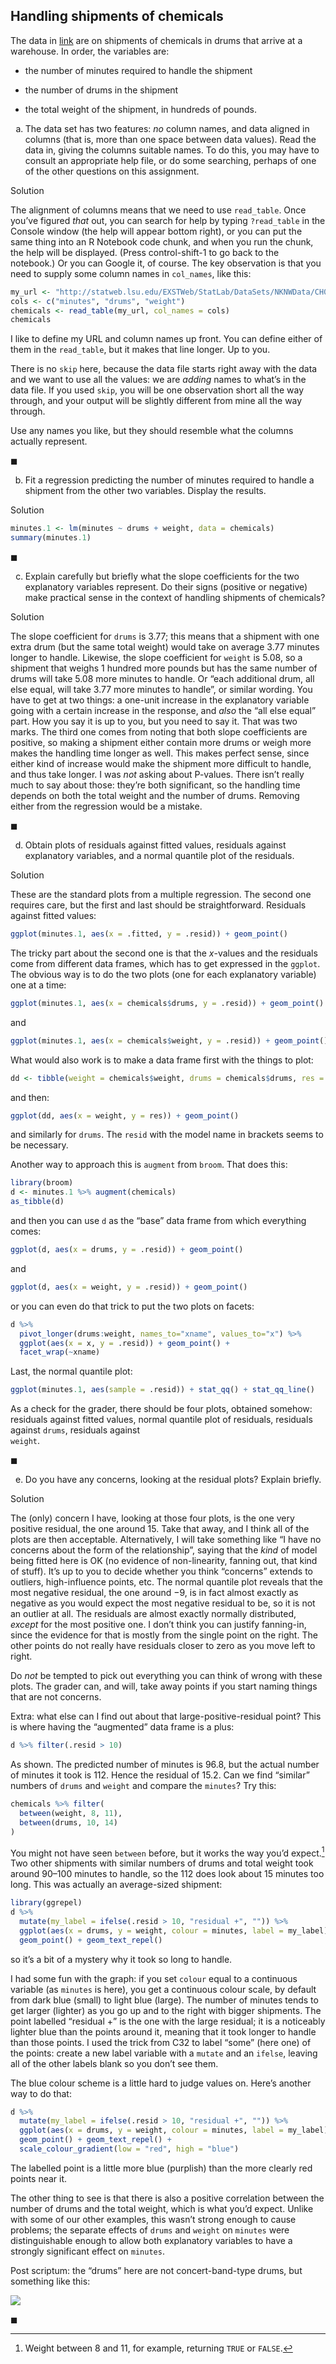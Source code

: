 ##  Handling shipments of chemicals


 The data in
[link](http://statweb.lsu.edu/EXSTWeb/StatLab/DataSets/NKNWData/CH06PR09.txt)
are on shipments of chemicals in drums that arrive at a warehouse. In
order, the variables are:


* the number of minutes required to handle the shipment

* the number of drums in the shipment

* the total weight of the shipment, in hundreds of pounds.




(a) The data set has two features: *no* column names, and
data aligned in columns (that is, more than one space between data
values). Read the data in, giving the columns suitable names. To do
this, you may have to consult an appropriate help file, or do some
searching, perhaps of one of the other questions on this assignment.


Solution


The alignment of columns means that we need to use
`read_table`. Once you've figured *that* out, you can
search for help by typing `?read_table` in the Console
window (the help will appear bottom right), or you can put the
same thing into an R Notebook code chunk, and when you run the
chunk, the help will be displayed. (Press control-shift-1 to go
back to the notebook.)
Or you can Google it, of course.
The key observation is that you need to supply some column names
in `col_names`, like this:
```r
my_url <- "http://statweb.lsu.edu/EXSTWeb/StatLab/DataSets/NKNWData/CH06PR09.txt"
cols <- c("minutes", "drums", "weight")
chemicals <- read_table(my_url, col_names = cols)
chemicals
```

     

I like to define my URL and column names up front. You can define
either of them in the `read_table`, but it makes that line
longer. Up to you.

There is no `skip` here, because the data file starts right
away with the data and we want to use all the values: we are
*adding* names to what's in the data file. If you used
`skip`, you will be one observation short all the way through,
and your output will be slightly different from mine all the way
through.

Use any names you like, but they should resemble what the columns
actually represent.
    
$\blacksquare$

(b) Fit a regression predicting the number of minutes required
to handle a shipment from the other two variables. Display the results.


Solution


```r
minutes.1 <- lm(minutes ~ drums + weight, data = chemicals)
summary(minutes.1)
```

     
    
$\blacksquare$

(c) Explain carefully but briefly what the slope coefficients
for the two explanatory variables represent. Do their signs
(positive or negative) make practical sense in the context of
handling shipments of chemicals?


Solution


The slope coefficient for `drums` is 3.77; this means that
a shipment with one extra drum (but the same total weight) would
take on average 3.77 minutes longer to handle. Likewise, the slope
coefficient for `weight` is 5.08, so a shipment that
weighs 1 hundred more pounds but has the same number of drums
will take 5.08 more minutes to handle.
Or "each additional drum, all else equal, will take 3.77 more minutes to handle", or similar wording. You have to get at two
things: a one-unit increase in the explanatory variable going with
a certain increase in the response, and *also* the "all else    equal" part. How you say it is up to you, but you need to say it.
That was two marks. The third one comes from noting that both
slope coefficients are positive, so making a shipment either
contain more drums or weigh more makes the handling time longer as
well. This makes perfect sense, since either kind of increase
would make the shipment more difficult to handle, and thus take
longer. 
I was *not* asking about P-values. There isn't really much to
say about those: they're both significant, so the handling time
depends on both the total weight and the number of drums. Removing
either from the regression would be a mistake.
    
$\blacksquare$

(d) Obtain plots of residuals against fitted values, residuals
against explanatory variables, and a normal quantile plot of the residuals.


Solution


These are the standard plots from a multiple regression. The
second one requires care, but the first and last should be straightforward.
Residuals against fitted values:
```r
ggplot(minutes.1, aes(x = .fitted, y = .resid)) + geom_point()
```

     

The tricky part about the second one is that the $x$-values and the
residuals come from different data frames, which has to get expressed
in the `ggplot`. The obvious way is to do the two plots (one
for each explanatory variable) one at a time:

```r
ggplot(minutes.1, aes(x = chemicals$drums, y = .resid)) + geom_point()
```

 

and 

```r
ggplot(minutes.1, aes(x = chemicals$weight, y = .resid)) + geom_point()
```

 
What would also work is to make a data frame first with the things to plot:

```r
dd <- tibble(weight = chemicals$weight, drums = chemicals$drums, res = resid(minutes.1))
```

 

and then:

```r
ggplot(dd, aes(x = weight, y = res)) + geom_point()
```

 

and similarly for `drums`. The `resid` with the model
name in brackets seems to be necessary.

Another way to approach this is `augment` from
`broom`. That does this:

```r
library(broom)
d <- minutes.1 %>% augment(chemicals)
as_tibble(d)
```

 

and then you can use `d` as the "base" data frame from which
everything comes:

```r
ggplot(d, aes(x = drums, y = .resid)) + geom_point()
```

 

and

```r
ggplot(d, aes(x = weight, y = .resid)) + geom_point()
```

 

or you can even do that trick to put the two plots on facets:

```r
d %>%
  pivot_longer(drums:weight, names_to="xname", values_to="x") %>%
  ggplot(aes(x = x, y = .resid)) + geom_point() +
  facet_wrap(~xname)
```

 

Last, the normal quantile plot:

```r
ggplot(minutes.1, aes(sample = .resid)) + stat_qq() + stat_qq_line()
```

 

As a check for the grader, there should be four plots, obtained
somehow: residuals against fitted values, normal quantile plot of
residuals, residuals against `drums`, residuals against  
`weight`.

$\blacksquare$

(e) Do you have any concerns, looking at the residual plots?
Explain briefly.


Solution


The (only) concern I have, looking at those four plots, is the one very
positive residual, the one around 15. Take that away, and I think
all of the plots are then acceptable. 
Alternatively, I will take something like "I have no concerns    about the form of the relationship", saying that the *kind*
of model being fitted here is OK (no evidence of non-linearity,
fanning out, that kind of stuff). It's up to you to decide whether
you think "concerns" extends to outliers, high-influence points,
etc. 
The normal quantile plot reveals that the most negative residual,
the one around $-9$, is in fact almost exactly as negative as you
would expect the most negative residual to be, so it is not an
outlier at all. The residuals are almost exactly normally
distributed, *except* for the most positive one.
I don't think you can justify fanning-in, since the evidence for
that is mostly from the single point on the right. The other
points do not really have residuals closer to zero as you move
left to right.

Do *not* be tempted to pick out everything you can think of wrong
with these plots. The grader can, and will, take away points if you
start naming things that are not concerns.

Extra: what else can I find out about that large-positive-residual
point? This is where having the "augmented" data frame is a plus:

```r
d %>% filter(.resid > 10)
```

 

As shown. The predicted number of minutes is 96.8, but the actual
number of minutes it took is 112. Hence the residual of 15.2. 
Can we find "similar" numbers of `drums` and
`weight` and compare the `minutes`? Try this:

```r
chemicals %>% filter(
  between(weight, 8, 11),
  between(drums, 10, 14)
)
```

 

You might not have seen `between` before, but it works the way
you'd expect.^[Weight between 8 and 11, for example,  returning `TRUE` or `FALSE`.] Two other shipments with similar numbers of drums and
total weight took around 90--100 minutes to handle, so the 112 does
look about 15 minutes too long. This was actually an average-sized shipment:

```r
library(ggrepel)
d %>%
  mutate(my_label = ifelse(.resid > 10, "residual +", "")) %>%
  ggplot(aes(x = drums, y = weight, colour = minutes, label = my_label)) +
  geom_point() + geom_text_repel()
```

 

so it's a bit of a mystery why it took so long to handle. 

I had some fun with the graph: if you set `colour` equal to a
continuous variable (as `minutes` is here), you get a
continuous colour scale, by default from dark blue (small) to light
blue (large). The number of minutes tends to get larger (lighter) as
you go up and to the right with bigger shipments. The point labelled
"residual +" is the one with the large residual; it is a
noticeably lighter blue than the points around it, meaning that it
took longer to handle than those points. I used the trick from C32 to
label "some" (here one) of the points: create a new label variable
with a `mutate` and an `ifelse`, leaving all of the
other labels blank so you don't see them.

The blue colour scheme is a little hard to judge values on. Here's
another way to do that:

```r
d %>%
  mutate(my_label = ifelse(.resid > 10, "residual +", "")) %>%
  ggplot(aes(x = drums, y = weight, colour = minutes, label = my_label)) +
  geom_point() + geom_text_repel() +
  scale_colour_gradient(low = "red", high = "blue")
```

 

The labelled point is a little more blue (purplish) than the more
clearly red points near it.

The other thing to see is that there is also a positive correlation
between the number of drums and the total weight, which is what you'd
expect. Unlike with some of our other examples, this wasn't strong
enough to cause problems; the separate effects of `drums` and
`weight` on `minutes` were distinguishable enough to
allow both explanatory variables to have a strongly significant effect
on `minutes`.

Post scriptum: the "drums" here are not concert-band-type drums, but
something like this:



![](Chemical-Drums-200x200.png)
  
$\blacksquare$


    




